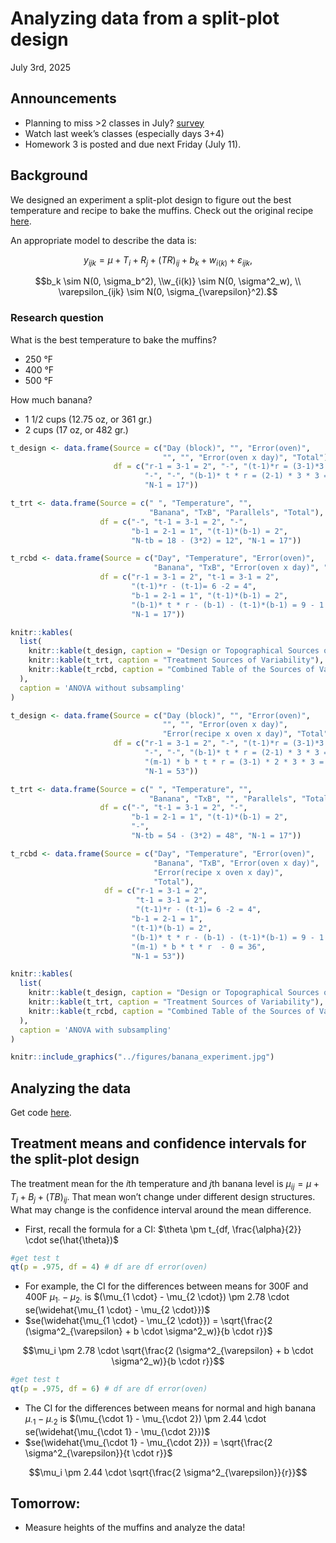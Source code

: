 # Analyzing data from a split-plot design  
July 3rd, 2025  

## Announcements

- Planning to miss >2 classes in July? [survey](https://forms.gle/TwhpwMD9i7ybawSa9) 
- Watch last week's classes (especially days 3+4) 
- Homework 3 is posted and due next Friday (July 11). 

## Background  

We designed an experiment a split-plot design to figure out the best temperature and recipe to bake the muffins. Check out the original recipe [here](https://www.ouichefnetwork.com/2016/06/a-life-changing-banana-nut-muffin.html).

An appropriate model to describe the data is: 

$$y_{ijk} = \mu + T_i + R_j + (TR)_{ij} + b_k + w_{i(k)} + \varepsilon_{ijk},$$

$$b_k \sim N(0, \sigma_b^2), \\w_{i(k)} \sim N(0, \sigma^2_w), \\ \varepsilon_{ijk} \sim N(0, \sigma_{\varepsilon}^2).$$


### Research question

What is the best temperature to bake the muffins? 

- 250 °F
- 400 °F
- 500 °F

How much banana? 

- 1 1/2 cups (12.75 oz, or 361 gr.)
- 2 cups (17 oz, or 482 gr.) 


```r
t_design <- data.frame(Source = c("Day (block)", "", "Error(oven)", 
                                  "", "", "Error(oven x day)", "Total"),
                       df = c("r-1 = 3-1 = 2", "-", "(t-1)*r = (3-1)*3 = 6",
                              "-", "-", "(b-1)* t * r = (2-1) * 3 * 3 = 9",
                              "N-1 = 17"))

t_trt <- data.frame(Source = c(" ", "Temperature", "", 
                               "Banana", "TxB", "Parallels", "Total"),
                    df = c("-", "t-1 = 3-1 = 2", "-",
                           "b-1 = 2-1 = 1", "(t-1)*(b-1) = 2", 
                           "N-tb = 18 - (3*2) = 12", "N-1 = 17"))

t_rcbd <- data.frame(Source = c("Day", "Temperature", "Error(oven)",
                                "Banana", "TxB", "Error(oven x day)", "Total"),
                    df = c("r-1 = 3-1 = 2", "t-1 = 3-1 = 2",
                           "(t-1)*r - (t-1)= 6 -2 = 4",
                           "b-1 = 2-1 = 1", "(t-1)*(b-1) = 2", 
                           "(b-1)* t * r - (b-1) - (t-1)*(b-1) = 9 - 1 -2 = 6",
                           "N-1 = 17"))

knitr::kables(
  list(
    knitr::kable(t_design, caption = "Design or Topographical Sources of Variability"),
    knitr::kable(t_trt, caption = "Treatment Sources of Variability"),
    knitr::kable(t_rcbd, caption = "Combined Table of the Sources of Variability")
  ),
  caption = 'ANOVA without subsampling'
)
```


```r
t_design <- data.frame(Source = c("Day (block)", "", "Error(oven)", 
                                  "", "", "Error(oven x day)", 
                                  "Error(recipe x oven x day)", "Total"),
                       df = c("r-1 = 3-1 = 2", "-", "(t-1)*r = (3-1)*3 = 6",
                              "-", "-", "(b-1)* t * r = (2-1) * 3 * 3 = 9",
                              "(m-1) * b * t * r = (3-1) * 2 * 3 * 3 = 36",
                              "N-1 = 53"))

t_trt <- data.frame(Source = c(" ", "Temperature", "", 
                               "Banana", "TxB", "", "Parallels", "Total"),
                    df = c("-", "t-1 = 3-1 = 2", "-",
                           "b-1 = 2-1 = 1", "(t-1)*(b-1) = 2",
                           "-",
                           "N-tb = 54 - (3*2) = 48", "N-1 = 17"))

t_rcbd <- data.frame(Source = c("Day", "Temperature", "Error(oven)",
                                "Banana", "TxB", "Error(oven x day)",
                                "Error(recipe x oven x day)",
                                "Total"),
                     df = c("r-1 = 3-1 = 2", 
                            "t-1 = 3-1 = 2", 
                            "(t-1)*r - (t-1)= 6 -2 = 4",
                           "b-1 = 2-1 = 1", 
                           "(t-1)*(b-1) = 2", 
                           "(b-1)* t * r - (b-1) - (t-1)*(b-1) = 9 - 1 -2 = 6",
                           "(m-1) * b * t * r  - 0 = 36",
                           "N-1 = 53"))

knitr::kables(
  list(
    knitr::kable(t_design, caption = "Design or Topographical Sources of Variability"),
    knitr::kable(t_trt, caption = "Treatment Sources of Variability"),
    knitr::kable(t_rcbd, caption = "Combined Table of the Sources of Variability")
  ),
  caption = 'ANOVA with subsampling'
)
```

```r
knitr::include_graphics("../figures/banana_experiment.jpg")
```

## Analyzing the data  


Get code [here](../scripts/07032025_muffin_analysis.Rmd). 


## Treatment means and confidence intervals for the split-plot design  

The treatment mean for the $i$th temperature and $j$th banana level is $\mu_{ij} = \mu + T_i + B_j +(TB)_{ij}$. 
That mean won't change under different design structures. 
What may change is the confidence interval around the mean difference.  

- First, recall the formula for a CI: $\theta \pm t_{df, \frac{\alpha}{2}} \cdot se(\hat{\theta})$

```r
#get test t
qt(p = .975, df = 4) # df are df error(oven)
```

- For example, the CI for the differences between means for 300F and 400F $\mu_{1 \cdot} - \mu_{2 \cdot}$ is $(\mu_{1 \cdot} - \mu_{2 \cdot}) \pm 2.78 \cdot se(\widehat{\mu_{1 \cdot} - \mu_{2 \cdot}})$ 
- $se(\widehat{\mu_{1 \cdot} - \mu_{2 \cdot}}) = \sqrt{\frac{2 (\sigma^2_{\varepsilon} + b  \cdot \sigma^2_w)}{b \cdot r}}$

$$\mu_i \pm 2.78 \cdot \sqrt{\frac{2 (\sigma^2_{\varepsilon} + b \cdot \sigma^2_w)}{b \cdot r}}$$


```r
#get test t
qt(p = .975, df = 6) # df are df error(oven)
```

- The CI for the differences between means for normal and high banana $\mu_{\cdot 1} - \mu_{\cdot 2}$ is $(\mu_{\cdot 1} - \mu_{\cdot 2}) \pm 2.44 \cdot se(\widehat{\mu_{\cdot 1} - \mu_{\cdot 2}})$ 
- $se(\widehat{\mu_{\cdot 1} - \mu_{\cdot 2}}) = \sqrt{\frac{2 \sigma^2_{\varepsilon}}{t \cdot r}}$

$$\mu_i \pm 2.44 \cdot \sqrt{\frac{2 \sigma^2_{\varepsilon}}{r}}$$

## Tomorrow: 

- Measure heights of the muffins and analyze the data!  

